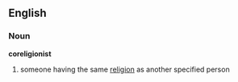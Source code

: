 ==English==
===Noun===
'''coreligionist'''
# someone having the same [[religion]] as another specified person